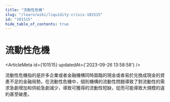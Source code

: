```yaml
---
title: "流動性危機"
slug: "/learn/wiki/liquidity-crisis-101515"
id: "101515"
hide_table_of_contents: true
---
```



# 流動性危機

<ArticleMeta id={101515} updatedAt={'2023-09-26 13:58:58'} />
<div className='border-solid border-b border-t-0 my-4 border-[var(--ifm-color-gray-300)]' />

流動性危機指的是許多企業或者金融機構同時面臨的現金或者易於兑換成現金的資產不足的金融局勢。在流動性危機中，個別機構的流動性問題導致了對流動性的需求急劇增加和供給急劇減少，導致可獲得的流動性短缺，從而可能導致大規模的違約甚至破產。

